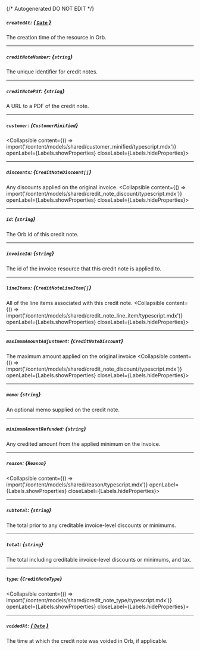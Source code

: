 {/* Autogenerated DO NOT EDIT  */}

##### `createdAt`: [*{ `Date` }*](https://developer.mozilla.org/en-US/docs/Web/JavaScript/Reference/Global_Objects/Date)
The creation time of the resource in Orb.

---
##### `creditNoteNumber`: *{`string`}*
The unique identifier for credit notes.

---
##### `creditNotePdf`: *{`string`}*
A URL to a PDF of the credit note.

---
##### `customer`: *{`CustomerMinified`}*
<Collapsible content={() => import('/content/models/shared/customer_minified/typescript.mdx')} openLabel={Labels.showProperties} closeLabel={Labels.hideProperties}>
</Collapsible>

---
##### `discounts`: *{`CreditNoteDiscount[]`}*
Any discounts applied on the original invoice.
<Collapsible content={() => import('/content/models/shared/credit_note_discount/typescript.mdx')} openLabel={Labels.showProperties} closeLabel={Labels.hideProperties}>
</Collapsible>

---
##### `id`: *{`string`}*
The Orb id of this credit note.

---
##### `invoiceId`: *{`string`}*
The id of the invoice resource that this credit note is applied to.

---
##### `lineItems`: *{`CreditNoteLineItem[]`}*
All of the line items associated with this credit note.
<Collapsible content={() => import('/content/models/shared/credit_note_line_item/typescript.mdx')} openLabel={Labels.showProperties} closeLabel={Labels.hideProperties}>
</Collapsible>

---
##### `maximumAmountAdjustment`: *{`CreditNoteDiscount`}*
The maximum amount applied on the original invoice
<Collapsible content={() => import('/content/models/shared/credit_note_discount/typescript.mdx')} openLabel={Labels.showProperties} closeLabel={Labels.hideProperties}>
</Collapsible>

---
##### `memo`: *{`string`}*
An optional memo supplied on the credit note.

---
##### `minimumAmountRefunded`: *{`string`}*
Any credited amount from the applied minimum on the invoice.

---
##### `reason`: *{`Reason`}*
<Collapsible content={() => import('/content/models/shared/reason/typescript.mdx')} openLabel={Labels.showProperties} closeLabel={Labels.hideProperties}>
</Collapsible>

---
##### `subtotal`: *{`string`}*
The total prior to any creditable invoice\-level discounts or minimums.

---
##### `total`: *{`string`}*
The total including creditable invoice\-level discounts or minimums, and tax.

---
##### `type`: *{`CreditNoteType`}*
<Collapsible content={() => import('/content/models/shared/credit_note_type/typescript.mdx')} openLabel={Labels.showProperties} closeLabel={Labels.hideProperties}>
</Collapsible>

---
##### `voidedAt`: [*{ `Date` }*](https://developer.mozilla.org/en-US/docs/Web/JavaScript/Reference/Global_Objects/Date)
The time at which the credit note was voided in Orb, if applicable.



